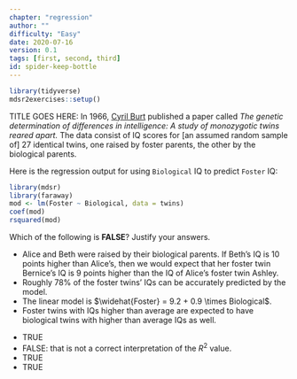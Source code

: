 ```yaml
---
chapter: "regression"
author: ""
difficulty: "Easy"
date: 2020-07-16 
version: 0.1
tags: [first, second, third]
id: spider-keep-bottle
---
```


```r
library(tidyverse)
mdsr2exercises::setup()
```

TITLE GOES HERE: In 1966, [Cyril Burt](http://en.wikipedia.org/wiki/Cyril_Burt) published a paper called *The genetic determination of differences in intelligence: A study of monozygotic twins reared apart.* The data consist of IQ scores for [an assumed random sample of] 27 identical twins, one raised by foster parents, the other by the biological parents. 

Here is the regression output for using `Biological` IQ to predict `Foster` IQ:

```r
library(mdsr)
library(faraway)
mod <- lm(Foster ~ Biological, data = twins)
coef(mod)
rsquared(mod)
```
Which of the following is **FALSE**? Justify your answers.

-  Alice and Beth were raised by their biological parents. If Beth's IQ is 10 points higher than Alice's, then we would expect that her foster twin Bernice's IQ is 9 points higher than the IQ of Alice's foster twin Ashley. 
-  Roughly 78% of the foster twins' IQs can be accurately predicted by the model.
-  The linear model is $\widehat{Foster} = 9.2 + 0.9 \times Biological$.
-  Foster twins with IQs higher than average are expected to have biological twins with higher than average IQs as well.

 <!--begin-answer-->

-  TRUE
-  FALSE: that is not a correct interpretation of the $R^2$ value.
-  TRUE
-  TRUE

<!--end-answer-->


